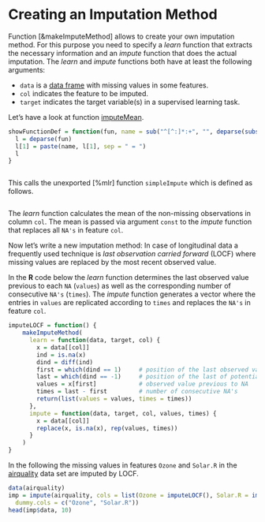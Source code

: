 # Creating an Imputation Method

Function [&makeImputeMethod] allows to create your own imputation method.
For this purpose you need to specify a *learn* function that extracts the necessary
information and an *impute* function that does the actual imputation.
The *learn* and *impute* functions both have at least the following arguments:

* ``data`` is a [data frame](&base::data.frame) with missing values in some features.
* ``col`` indicates the feature to be imputed.
* ``target`` indicates the target variable(s) in a supervised learning task.

Let's have a look at function [imputeMean](&imputations).

```r
showFunctionDef = function(fun, name = sub("^[^:]*:+", "", deparse(substitute(fun)))) {
  l = deparse(fun)
  l[1] = paste(name, l[1], sep = " = ")
  l
}
```
```r
```

This calls the unexported [%mlr] function `simpleImpute` which is defined as follows.

```r
```

The *learn* function calculates the mean of the non-missing observations in column ``col``.
The mean is passed via argument ``const`` to the *impute* function that replaces all ``NA's``
in feature ``col``.


Now let's write a new imputation method: 
In case of longitudinal data a frequently used technique is *last observation
carried forward* (LOCF) where missing values are replaced by the most recent observed value.

In the **R** code below the *learn* function determines the last observed value previous to each ``NA`` (``values``)
as well as the corresponding number of consecutive ``NA's`` (``times``).
The *impute* function generates a vector where the entries in ``values`` are replicated
according to ``times`` and replaces the ``NA's`` in feature ``col``.

```r
imputeLOCF = function() {
	makeImputeMethod(
	  learn = function(data, target, col) {
	    x = data[[col]]
	    ind = is.na(x)
	    dind = diff(ind)
	    first = which(dind == 1)     # position of the last observed value previous to NA
	    last = which(dind == -1)     # position of the last of potentially several consecutive NA's
	    values = x[first]            # observed value previous to NA
	    times = last - first         # number of consecutive NA's
	    return(list(values = values, times = times))
	  },
	  impute = function(data, target, col, values, times) {
	    x = data[[col]]
	    replace(x, is.na(x), rep(values, times))
	  }
	)
}
```

In the following the missing values in features ``Ozone`` and ``Solar.R`` in the [airquality](&datasets::airquality) data set
are imputed by LOCF.

```r
data(airquality)
imp = impute(airquality, cols = list(Ozone = imputeLOCF(), Solar.R = imputeLOCF()),
  dummy.cols = c("Ozone", "Solar.R"))
head(imp$data, 10)
```
